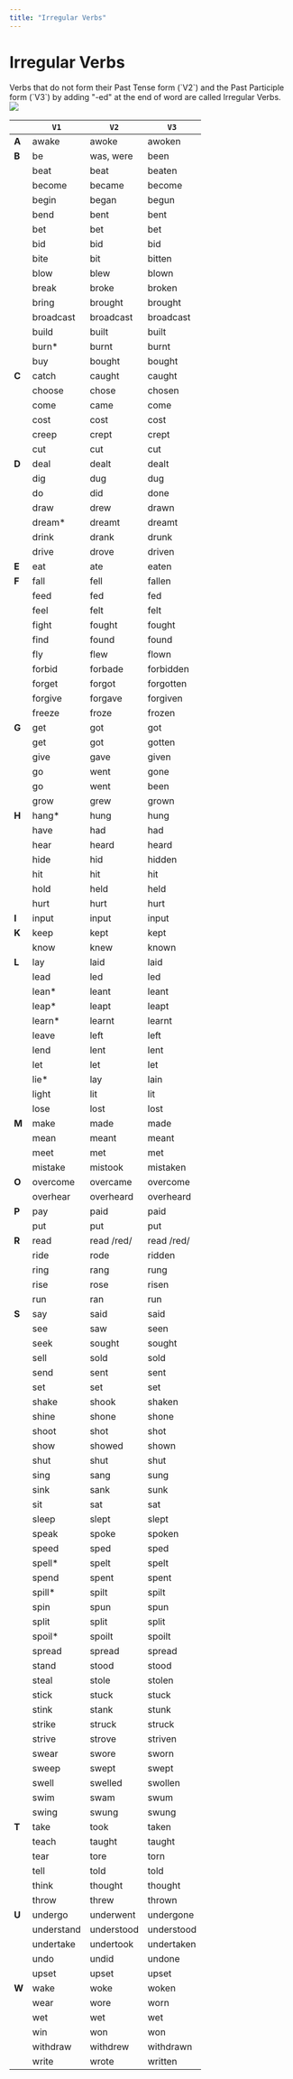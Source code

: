 ```yaml
---
title: "Irregular Verbs"
---
```



# Irregular Verbs

<div className="flex flex-col lg:flex-row">
  <div className="lg:max-w-[480px]">
    Verbs that do not form their Past Tense form (`V2`) and the Past Participle form (`V3`) by adding "-ed" at the end of word are called Irregular Verbs.
  </div>
  <div className="w-full flex justify-start p-4">
    <div>
      <Image src="/images/studying-students.png" width={250} height={250} />
    </div>
  </div>
</div>
<div className="my-4 text-sm md:text-base">

|       | `V1`          | `V2`            | `V3`                |
| ----- | ------------- | --------------- | ------------------- |
| **A** | awake         | awoke           | awoken              |
| **B** | be            | was, were       | been                |
|       | beat          | beat            | beaten              |
|       | become        | became          | become              |
|       | begin         | began           | begun               |
|       | bend          | bent            | bent                |
|       | bet           | bet             | bet                 |
|       | bid           | bid             | bid                 |
|       | bite          | bit             | bitten              |
|       | blow          | blew            | blown               |
|       | break         | broke           | broken              |
|       | bring         | brought         | brought             |
|       | broadcast     | broadcast       | broadcast           |
|       | build         | built           | built               |
|       | burn\*        | burnt           | burnt               |
|       | buy           | bought          | bought              |
| **C** | catch         | caught          | caught              |
|       | choose        | chose           | chosen              |
|       | come          | came            | come                |
|       | cost          | cost            | cost                |
|       | creep         | crept           | crept               |
|       | cut           | cut             | cut                 |
| **D** | deal          | dealt           | dealt               |
|       | dig           | dug             | dug                 |
|       | do            | did             | done                |
|       | draw          | drew            | drawn               |
|       | dream\*       | dreamt          | dreamt              |
|       | drink         | drank           | drunk               |
|       | drive         | drove           | driven              |
| **E** | eat           | ate             | eaten               |
| **F** | fall          | fell            | fallen              |
|       | feed          | fed             | fed                 |
|       | feel          | felt            | felt                |
|       | fight         | fought          | fought              |
|       | find          | found           | found               |
|       | fly           | flew            | flown               |
|       | forbid        | forbade         | forbidden           |
|       | forget        | forgot          | forgotten           |
|       | forgive       | forgave         | forgiven            |
|       | freeze        | froze           | frozen              |
| **G** | get           | got             | got                 |
|       | get           | got             | gotten              |
|       | give          | gave            | given               |
|       | go            | went            | gone                |
|       | go            | went            | been                |
|       | grow          | grew            | grown               |
| **H** | hang\*        | hung            | hung                |
|       | have          | had             | had                 |
|       | hear          | heard           | heard               |
|       | hide          | hid             | hidden              |
|       | hit           | hit             | hit                 |
|       | hold          | held            | held                |
|       | hurt          | hurt            | hurt                |
| **I** | input         | input           | input               |
| **K** | keep          | kept            | kept                |
|       | know          | knew            | known               |
| **L** | lay           | laid            | laid                |
|       | lead          | led             | led                 |
|       | lean\*        | leant           | leant               |
|       | leap\*        | leapt           | leapt               |
|       | learn\*       | learnt          | learnt              |
|       | leave         | left            | left                |
|       | lend          | lent            | lent                |
|       | let           | let             | let                 |
|       | lie\*         | lay             | lain                |
|       | light         | lit             | lit                 |
|       | lose          | lost            | lost                |
| **M** | make          | made            | made                |
|       | mean          | meant           | meant               |
|       | meet          | met             | met                 |
|       | mistake       | mistook         | mistaken            |
| **O** | overcome      | overcame        | overcome            |
|       | overhear      | overheard       | overheard           |
| **P** | pay           | paid            | paid                |
|       | put           | put             | put                 |
| **R** | read          | read /red/      | read /red/          |
|       | ride          | rode            | ridden              |
|       | ring          | rang            | rung                |
|       | rise          | rose            | risen               |
|       | run           | ran             | run                 |
| **S** | say           | said            | said                |
|       | see           | saw             | seen                |
|       | seek          | sought          | sought              |
|       | sell          | sold            | sold                |
|       | send          | sent            | sent                |
|       | set           | set             | set                 |
|       | shake         | shook           | shaken              |
|       | shine         | shone           | shone               |
|       | shoot         | shot            | shot                |
|       | show          | showed          | shown               |
|       | shut          | shut            | shut                |
|       | sing          | sang            | sung                |
|       | sink          | sank            | sunk                |
|       | sit           | sat             | sat                 |
|       | sleep         | slept           | slept               |
|       | speak         | spoke           | spoken              |
|       | speed         | sped            | sped                |
|       | spell\*       | spelt           | spelt               |
|       | spend         | spent           | spent               |
|       | spill\*       | spilt           | spilt               |
|       | spin          | spun            | spun                |
|       | split         | split           | split               |
|       | spoil\*       | spoilt          | spoilt              |
|       | spread        | spread          | spread              |
|       | stand         | stood           | stood               |
|       | steal         | stole           | stolen              |
|       | stick         | stuck           | stuck               |
|       | stink         | stank           | stunk               |
|       | strike        | struck          | struck              |
|       | strive        | strove          | striven             |
|       | swear         | swore           | sworn               |
|       | sweep         | swept           | swept               |
|       | swell         | swelled         | swollen             |
|       | swim          | swam            | swum                |
|       | swing         | swung           | swung               |
| **T** | take          | took            | taken               |
|       | teach         | taught          | taught              |
|       | tear          | tore            | torn                |
|       | tell          | told            | told                |
|       | think         | thought         | thought             |
|       | throw         | threw           | thrown              |
| **U** | undergo       | underwent       | undergone           |
|       | understand    | understood      | understood          |
|       | undertake     | undertook       | undertaken          |
|       | undo          | undid           | undone              |
|       | upset         | upset           | upset               |
| **W** | wake          | woke            | woken               |
|       | wear          | wore            | worn                |
|       | wet           | wet             | wet                 |
|       | win           | won             | won                 |
|       | withdraw      | withdrew        | withdrawn           |
|       | write         | wrote           | written             |

</div>
